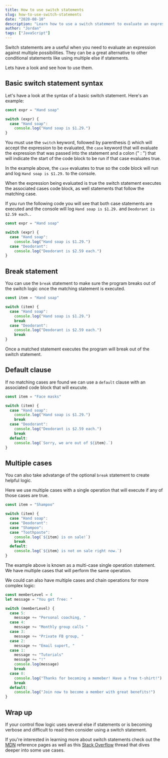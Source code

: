 ```yaml
---
title: How to use switch statements
slug: how-to-use-switch-statements
date: "2020-08-10"
description: "Learn how to use a switch statement to evaluate an expression against multiple possibilities"
author: "Jordan"
tags: ["JavaScript"]
---
```


Switch statements are a useful when you need to evaluate an expression against multiple possibilities. They can be a great alternative to other conditional statements like using multiple else if statements.

Lets have a look and see how to use them.

## Basic switch statement syntax

Let's have a look at the syntax of a basic switch statement. Here's an example:

```javascript
const expr = "Hand soap"

switch (expr) {
  case "Hand soap":
    console.log("Hand soap is $1.29.")
}
```

You must use the `switch` keyword, followed by parenthesis () which will accept the expression to be evaluated, the `case` keyword that will evaluate the expression that was passed into the statement and a colon (" : ") that will indicate the start of the code block to be run if that case evaluates true.

In the example above, the `case` evaluates to true so the code block will run and log `Hand soap is $1.29.` to the console.

When the expression being evaluated is true the switch statement executes the associated cases code block, as well statements that follow the matching case.

If you run the following code you will see that both case statements are executed and the console will log `Hand soap is $1.29.` and `Deodorant is $2.59 each.`.

```javascript
const expr = "Hand soap"

switch (expr) {
  case "Hand soap":
    console.log("Hand soap is $1.29.")
  case "Deodorant":
    console.log("Deodorant is $2.59 each.")
}
```

## Break statement

You can use the `break` statement to make sure the program breaks out of the switch logic once the matching statement is executed.

```javascript
const item = "Hand soap"

switch (item) {
  case "Hand soap":
    console.log("Hand soap is $1.29.")
    break
  case "Deodorant":
    console.log("Deodorant is $2.59 each.")
    break
}
```

Once a matched statement executes the program will break out of the switch statement.

## Default clause

If no matching cases are found we can use a `default` clause with an associated code block that will exucute.

```javascript
const item = "Face masks"

switch (item) {
  case "Hand soap":
    console.log("Hand soap is $1.29.")
    break
  case "Deodorant":
    console.log("Deodorant is $2.59 each.")
    break
  default:
    console.log(`Sorry, we are out of ${item}.`)
}
```

## Multiple cases

You can also take advatange of the optional `break` statement to create helpful logic.

Here we use multiple cases with a single operation that will execute if any of those cases are true.

```javascript
const item = "Shampoo"

switch (item) {
  case "Hand soap":
  case "Deodorant":
  case "Shampoo":
  case "Toothpaste":
    console.log(`${item} is on sale!`)
    break
  default:
    console.log(`${item} is not on sale right now.`)
}
```

The example above is known as a multi-case single operation statement. We have multiple cases that will perform the same operation.

We could can also have multiple cases and chain operations for more complex logic:

```javascript
const memberLevel = 4
let message = "You get free: "

switch (memberLevel) {
  case 5:
    message += "Personal coaching, "
  case 4:
    message += "Monthly group calls "
  case 3:
    message += "Private FB group, "
  case 2:
    message += "Email suport, "
  case 1:
    message += "Tutorials"
    message += "!"
    console.log(message)
    break
  case 0:
    console.log("Thanks for becoming a memeber! Have a free t-shirt!")
    break
  default:
    console.log("Join now to become a member with great benefits!")
}
```

## Wrap up

If your control flow logic uses several else if statements or is becoming verbose and difficult to read then consider using a switch statement.

If you're interested in learning more about switch statements check out the [MDN](https://developer.mozilla.org/en-US/docs/Web/JavaScript/Reference/Statements/switch) reference pages as well as this [Stack Overflow](https://stackoverflow.com/questions/13207927/switch-statement-multiple-cases-in-javascript) thread that dives deeper into some use cases.
